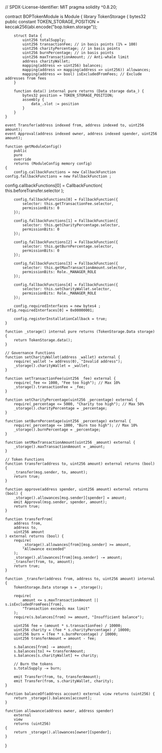 // SPDX-License-Identifier: MIT
pragma solidity ^0.8.20;


contract BOPTokenModule is Module {
    library TokenStorage {
        bytes32 public constant TOKEN_STORAGE_POSITION = 
            keccak256(abi.encode("bop.token.storage"));

        struct Data {
            uint256 totalSupply;
            uint256 transactionFee; // in basis points (1% = 100)
            uint256 charityPercentage; // in basis points
            uint256 burnPercentage; // in basis points
            uint256 maxTransactionAmount; // Anti-whale limit
            address charityWallet;
            mapping(address => uint256) balances;
            mapping(address => mapping(address => uint256)) allowances;
            mapping(address => bool) isExcludedFromFees; // Exclude addresses from fees
        }

        function data() internal pure returns (Data storage data_) {
            bytes32 position = TOKEN_STORAGE_POSITION;
            assembly {
                data_.slot := position
            }
        }
    }

    event Transfer(address indexed from, address indexed to, uint256 amount);
    event Approval(address indexed owner, address indexed spender, uint256 amount);

    function getModuleConfig()
        public
        pure
        override
        returns (ModuleConfig memory config)
    {
        config.callbackFunctions = new CallbackFunction      config.fallbackFunctions = new FallbackFunction ;

   config.callbackFunctions[0] = CallbackFunction(
            this.beforeTransfer.selector
        );

        config.fallbackFunctions[0] = FallbackFunction({
            selector: this.getTransactionFee.selector,
            permissionBits: 0
        });

        config.fallbackFunctions[1] = FallbackFunction({
            selector: this.getCharityPercentage.selector,
            permissionBits: 0
        });

        config.fallbackFunctions[2] = FallbackFunction({
            selector: this.getBurnPercentage.selector,
            permissionBits: 0
        });

        config.fallbackFunctions[3] = FallbackFunction({
            selector: this.getMaxTransactionAmount.selector,
            permissionBits: Role._MANAGER_ROLE
        });

        config.fallbackFunctions[4] = FallbackFunction({
            selector: this.setCharityWallet.selector,
            permissionBits: Role._MANAGER_ROLE
        });

        config.requiredInterfaces = new bytes4 ;
     nfig.requiredInterfaces[0] = 0x00000001;

        config.registerInstallationCallback = true;
    }

    function _storage() internal pure returns (TokenStorage.Data storage) {
        return TokenStorage.data();
    }

    // Governance Functions
    function setCharityWallet(address _wallet) external {
        require(_wallet != address(0), "Invalid address");
        _storage().charityWallet = _wallet;
    }

    function setTransactionFee(uint256 _fee) external {
        require(_fee <= 1000, "Fee too high"); // Max 10%
        _storage().transactionFee = _fee;
    }

    function setCharityPercentage(uint256 _percentage) external {
        require(_percentage <= 5000, "Charity too high"); // Max 50%
        _storage().charityPercentage = _percentage;
    }

    function setBurnPercentage(uint256 _percentage) external {
        require(_percentage <= 1000, "Burn too high"); // Max 10%
        _storage().burnPercentage = _percentage;
    }

    function setMaxTransactionAmount(uint256 _amount) external {
        _storage().maxTransactionAmount = _amount;
    }

    // Token Functions
    function transfer(address to, uint256 amount) external returns (bool) {
        _transfer(msg.sender, to, amount);
        return true;
    }

    function approve(address spender, uint256 amount) external returns (bool) {
        _storage().allowances[msg.sender][spender] = amount;
        emit Approval(msg.sender, spender, amount);
        return true;
    }

    function transferFrom(
        address from,
        address to,
        uint256 amount
    ) external returns (bool) {
        require(
            _storage().allowances[from][msg.sender] >= amount,
            "Allowance exceeded"
        );
        _storage().allowances[from][msg.sender] -= amount;
        _transfer(from, to, amount);
        return true;
    }

    function _transfer(address from, address to, uint256 amount) internal {
        TokenStorage.Data storage s = _storage();

        require(
            amount <= s.maxTransactionAmount || s.isExcludedFromFees[from],
            "Transaction exceeds max limit"
        );
        require(s.balances[from] >= amount, "Insufficient balance");

        uint256 fee = (amount * s.transactionFee) / 10000;
        uint256 charity = (fee * s.charityPercentage) / 10000;
        uint256 burn = (fee * s.burnPercentage) / 10000;
        uint256 transferAmount = amount - fee;

        s.balances[from] -= amount;
        s.balances[to] += transferAmount;
        s.balances[s.charityWallet] += charity;

        // Burn the tokens
        s.totalSupply -= burn;

        emit Transfer(from, to, transferAmount);
        emit Transfer(from, s.charityWallet, charity);
    }

    function balanceOf(address account) external view returns (uint256) {
        return _storage().balances[account];
    }

    function allowance(address owner, address spender)
        external
        view
        returns (uint256)
    {
        return _storage().allowances[owner][spender];
    }
}
